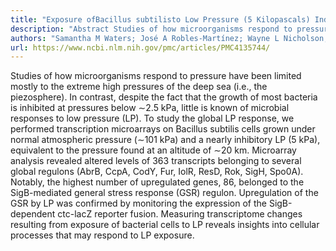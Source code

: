 ```yaml
---
title: "Exposure ofBacillus subtilisto Low Pressure (5 Kilopascals) Induces Several Global Regulons, Including Those Involved in the SigB-Mediated General Stress Response"
description: "Abstract Studies of how microorganisms respond to pressure have been limited mostly to the extreme high pressures of the deep sea (i.e., the piezosphere). In contrast, despite the fact that the growth..."
authors: "Samantha M Waters; José A Robles-Martínez; Wayne L Nicholson; J L Schottel"
url: https://www.ncbi.nlm.nih.gov/pmc/articles/PMC4135744/
---
```


Studies of how microorganisms respond to pressure have been limited mostly to the extreme high pressures of the deep sea (i.e., the piezosphere). In contrast, despite the fact that the growth of most bacteria is inhibited at pressures below ∼2.5 kPa, little is known of microbial responses to low pressure (LP). To study the global LP response, we performed transcription microarrays on Bacillus subtilis cells grown under normal atmospheric pressure (∼101 kPa) and a nearly inhibitory LP (5 kPa), equivalent to the pressure found at an altitude of ∼20 km. Microarray analysis revealed altered levels of 363 transcripts belonging to several global regulons (AbrB, CcpA, CodY, Fur, IolR, ResD, Rok, SigH, Spo0A). Notably, the highest number of upregulated genes, 86, belonged to the SigB-mediated general stress response (GSR) regulon. Upregulation of the GSR by LP was confirmed by monitoring the expression of the SigB-dependent ctc-lacZ reporter fusion. Measuring transcriptome changes resulting from exposure of bacterial cells to LP reveals insights into cellular processes that may respond to LP exposure.
